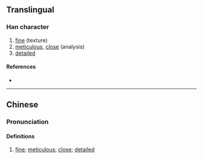 {{character info}}
==Translingual==

===Han character===
{{Han char|rn=61|rad=心|as=05|sn=9|four=43331|canj=ICP|ids=⿱朮心}}

# [[fine]] (texture)
# [[meticulous]], [[close]] (analysis)
# [[detailed]]

====References====
* {{Han ref|kx=0383.020|dkj=10499|dj=0712.170|hdz=42279.090|uh=6037|ud=24631|bh=CEBF|bd=52927}}

----

==Chinese==
{{zh-forms|alt=怸}}

===Pronunciation===
{{zh-pron
|m=shù
|c=seot6
|mc=y
|oc=y
|cat=
}}

====Definitions====
{{zh-hanzi}}

# {{lb|zh|obsolete}} [[fine]]; [[meticulous]]; [[close]]; [[detailed]]